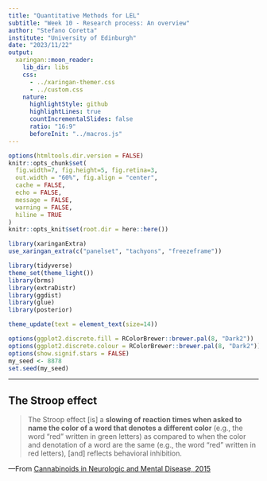 ```yaml
---
title: "Quantitative Methods for LEL"
subtitle: "Week 10 - Research process: An overview"
author: "Stefano Coretta"
institute: "University of Edinburgh"
date: "2023/11/22"
output:
  xaringan::moon_reader:
    lib_dir: libs
    css:
      - ../xaringan-themer.css
      - ../custom.css
    nature:
      highlightStyle: github
      highlightLines: true
      countIncrementalSlides: false
      ratio: "16:9"
      beforeInit: "../macros.js"
---
```


```r
options(htmltools.dir.version = FALSE)
knitr::opts_chunk$set(
  fig.width=7, fig.height=5, fig.retina=3,
  out.width = "60%", fig.align = "center",
  cache = FALSE,
  echo = FALSE,
  message = FALSE, 
  warning = FALSE,
  hiline = TRUE
)
knitr::opts_knit$set(root.dir = here::here())

library(xaringanExtra)
use_xaringan_extra(c("panelset", "tachyons", "freezeframe"))

library(tidyverse)
theme_set(theme_light())
library(brms)
library(extraDistr)
library(ggdist)
library(glue)
library(posterior)

theme_update(text = element_text(size=14))

options(ggplot2.discrete.fill = RColorBrewer::brewer.pal(8, "Dark2"))
options(ggplot2.discrete.colour = RColorBrewer::brewer.pal(8, "Dark2"))
options(show.signif.stars = FALSE)
my_seed <- 8878
set.seed(my_seed)
```



---

## The Stroop effect

> The Stroop effect [is] a **slowing of reaction times when asked to name the color of a word that denotes a different color** (e.g., the word “red” written in green letters) as compared to when the color and denotation of a word are the same (e.g., the word “red” written in red letters), [and] reflects behavioral inhibition.

—From [Cannabinoids in Neurologic and Mental Disease, 2015](https://www.sciencedirect.com/science/article/pii/B978012417041400014X)
